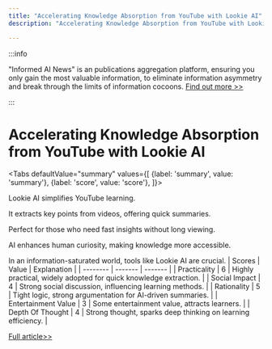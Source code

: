 ```yaml
---
title: "Accelerating Knowledge Absorption from YouTube with Lookie AI"
description: "Accelerating Knowledge Absorption from YouTube with Lookie AI"

---
```



:::info

"Informed AI News" is an publications aggregation platform, ensuring you only gain the most valuable information, to eliminate information asymmetry and break through the limits of information cocoons.  [Find out more >>](/)

:::

# Accelerating Knowledge Absorption from YouTube with Lookie AI


<Tabs
	defaultValue="summary"
	values={[
	{label: 'summary', value: 'summary'},
	{label: 'score', value: 'score'},
]}>
<TabItem value="summary">


Lookie AI simplifies YouTube learning.

It extracts key points from videos, offering quick summaries.

Perfect for those who need fast insights without long viewing.

AI enhances human curiosity, making knowledge more accessible.

In an information-saturated world, tools like Lookie AI are crucial.
</TabItem>
<TabItem value="score">
	| Scores     | Value   | Explanation |
	| -------- | ------- | ------- |
	| Practicality  | 6    | Highly practical, widely adopted for quick knowledge extraction.    |
	| Social Impact | 4     | Strong social discussion, influencing learning methods.    |
	| Rationality    | 5    | Tight logic, strong argumentation for AI-driven summaries.    |
	| Entertainment Value    | 3    | Some entertainment value, attracts learners.    |
	| Depth Of Thought    | 4    | Strong thought, sparks deep thinking on learning efficiency.    |
</TabItem>
</Tabs>

[Full article>>](https://www.lookie.so/)
